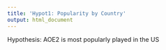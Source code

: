 ```yaml
---
title: 'Hypot1: Popularity by Country'
output: html_document
---
```

Hypothesis:
AOE2 is most popularly played in the US 